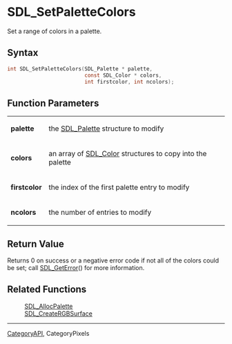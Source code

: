 = SDL_SetPaletteColors =

Set a range of colors in a palette.

== Syntax ==

<syntaxhighlight lang='c'>
int SDL_SetPaletteColors(SDL_Palette * palette,
                         const SDL_Color * colors,
                         int firstcolor, int ncolors);
</syntaxhighlight>

== Function Parameters ==

{|
|'''palette'''
|the [[SDL_Palette]] structure to modify
|-
|'''colors'''
|an array of [[SDL_Color]] structures to copy into the palette
|-
|'''firstcolor'''
|the index of the first palette entry to modify
|-
|'''ncolors'''
|the number of entries to modify
|}

== Return Value ==

Returns 0 on success or a negative error code if not all of the colors
could be set; call [[SDL_GetError]]() for more information.



== Related Functions ==

:[[SDL_AllocPalette]]
:[[SDL_CreateRGBSurface]]

----
[[CategoryAPI]], CategoryPixels


